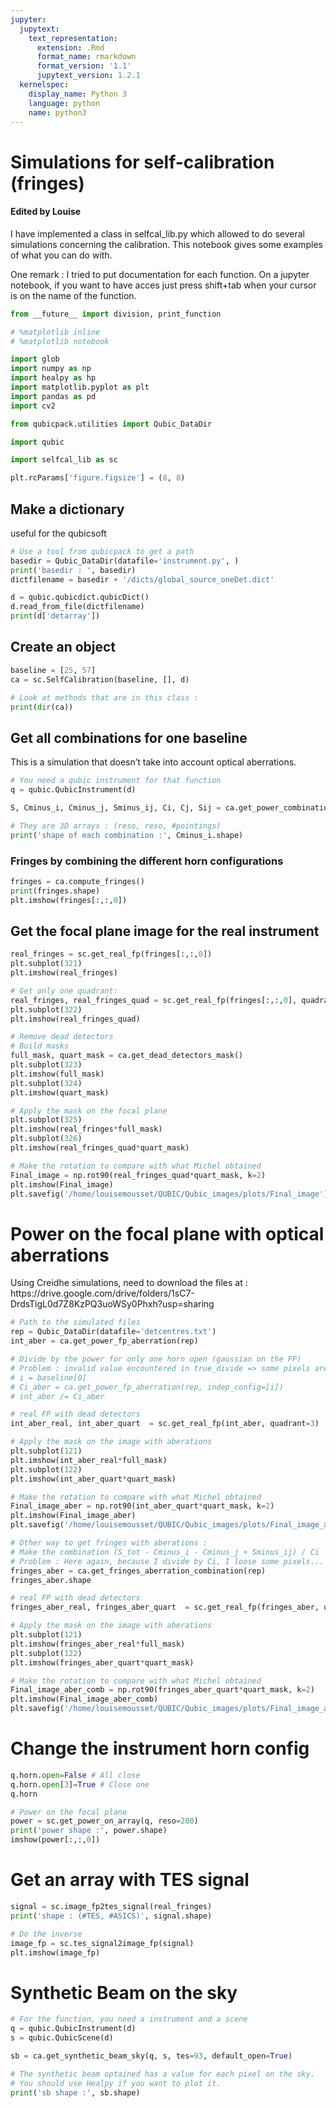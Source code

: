 ```yaml
---
jupyter:
  jupytext:
    text_representation:
      extension: .Rmd
      format_name: rmarkdown
      format_version: '1.1'
      jupytext_version: 1.2.1
  kernelspec:
    display_name: Python 3
    language: python
    name: python3
---
```


# Simulations for self-calibration (fringes)

#### Edited by Louise
I have implemented a class in selfcal_lib.py which allowed to do several simulations concerning the calibration. This notebook gives some examples of what you can do with.


One remark : I tried to put documentation for each function. On a jupyter notebook, if you want to have acces just press shift+tab when your cursor is on the name of the function. 

```python
from __future__ import division, print_function

# %matplotlib inline
# %matplotlib notebook

import glob
import numpy as np
import healpy as hp
import matplotlib.pyplot as plt
import pandas as pd
import cv2

from qubicpack.utilities import Qubic_DataDir

import qubic

import selfcal_lib as sc

plt.rcParams['figure.figsize'] = (8, 8)
```

## Make a dictionary 
useful for the qubicsoft

```python
# Use a tool from qubicpack to get a path
basedir = Qubic_DataDir(datafile='instrument.py', ) 
print('basedir : ', basedir)
dictfilename = basedir + '/dicts/global_source_oneDet.dict'

d = qubic.qubicdict.qubicDict()
d.read_from_file(dictfilename)
print(d['detarray'])
```

## Create an object 

```python
baseline = [25, 57]
ca = sc.SelfCalibration(baseline, [], d)

# Look at methods that are in this class :
print(dir(ca))

```

## Get all combinations for one baseline
This is a simulation that doesn't take into account optical aberrations.

```python
# You need a qubic instrument for that function
q = qubic.QubicInstrument(d)

S, Cminus_i, Cminus_j, Sminus_ij, Ci, Cj, Sij = ca.get_power_combinations(q, theta=[0.], phi=[[0.]])

# They are 3D arrays : (reso, reso, #pointings)
print('shape of each combination :', Cminus_i.shape)
```

### Fringes by combining the different horn configurations

```python
fringes = ca.compute_fringes()
print(fringes.shape)
plt.imshow(fringes[:,:,0])
```

## Get the focal plane image for the real instrument

```python
real_fringes = sc.get_real_fp(fringes[:,:,0])
plt.subplot(321)
plt.imshow(real_fringes)

# Get only one quadrant:
real_fringes, real_fringes_quad = sc.get_real_fp(fringes[:,:,0], quadrant=3)
plt.subplot(322)
plt.imshow(real_fringes_quad)

# Remove dead detectors
# Build masks
full_mask, quart_mask = ca.get_dead_detectors_mask()
plt.subplot(323)
plt.imshow(full_mask)
plt.subplot(324)
plt.imshow(quart_mask)

# Apply the mask on the focal plane
plt.subplot(325)
plt.imshow(real_fringes*full_mask)
plt.subplot(326)
plt.imshow(real_fringes_quad*quart_mask)


```

```python
# Make the rotation to compare with what Michel obtained
Final_image = np.rot90(real_fringes_quad*quart_mask, k=2)
plt.imshow(Final_image)
plt.savefig('/home/louisemousset/QUBIC/Qubic_images/plots/Final_image')
```

# Power on the focal plane with optical aberrations
Using Creidhe simulations,
need to download the files at : https://drive.google.com/drive/folders/1sC7-DrdsTigL0d7Z8KzPQ3uoWSy0Phxh?usp=sharing

```python
# Path to the simulated files 
rep = Qubic_DataDir(datafile='detcentres.txt')
int_aber = ca.get_power_fp_aberration(rep)

# Divide by the power for only one horn open (gaussian on the FP)
# Problem : invalid value encountered in true_divide => some pixels are lost
# i = baseline[0]
# Ci_aber = ca.get_power_fp_aberration(rep, indep_config=[i])
# int_aber /= Ci_aber
```

```python
# real FP with dead detectors
int_aber_real, int_aber_quart  = sc.get_real_fp(int_aber, quadrant=3)

# Apply the mask on the image with aberations
plt.subplot(121)
plt.imshow(int_aber_real*full_mask)
plt.subplot(122)
plt.imshow(int_aber_quart*quart_mask)

```

```python
# Make the rotation to compare with what Michel obtained
Final_image_aber = np.rot90(int_aber_quart*quart_mask, k=2)
plt.imshow(Final_image_aber)
plt.savefig('/home/louisemousset/QUBIC/Qubic_images/plots/Final_image_aber')
```

```python
# Other way to get fringes with aberations :
# Make the combination (S_tot - Cminus_i - Cminus_j + Sminus_ij) / Ci
# Problem : Here again, because I divide by Ci, I loose some pixels...
fringes_aber = ca.get_fringes_aberration_combination(rep)
fringes_aber.shape

# real FP with dead detectors
fringes_aber_real, fringes_aber_quart  = sc.get_real_fp(fringes_aber, quadrant=3)

# Apply the mask on the image with aberations
plt.subplot(121)
plt.imshow(fringes_aber_real*full_mask)
plt.subplot(122)
plt.imshow(fringes_aber_quart*quart_mask)
```

```python
# Make the rotation to compare with what Michel obtained
Final_image_aber_comb = np.rot90(fringes_aber_quart*quart_mask, k=2)
plt.imshow(Final_image_aber_comb)
plt.savefig('/home/louisemousset/QUBIC/Qubic_images/plots/Final_image_aber_comb')
```

# Change the instrument horn config

```python
q.horn.open=False # All close
q.horn.open[3]=True # Close one
q.horn
```

```python
# Power on the focal plane
power = sc.get_power_on_array(q, reso=200)
print('power shape :', power.shape)
imshow(power[:,:,0])
```

# Get an array with TES signal

```python
signal = sc.image_fp2tes_signal(real_fringes)
print('shape : (#TES, #ASICS)', signal.shape)
```

```python
# Do the inverse
image_fp = sc.tes_signal2image_fp(signal)
plt.imshow(image_fp)
```

# Synthetic Beam on the sky

```python
# For the function, you need a instrument and a scene
q = qubic.QubicInstrument(d)
s = qubic.QubicScene(d)

sb = ca.get_synthetic_beam_sky(q, s, tes=93, default_open=True)

# The synthetic beam optained has a value for each pixel on the sky. 
# You should use Healpy if you want to plot it.
print('sb shape :', sb.shape)
```
